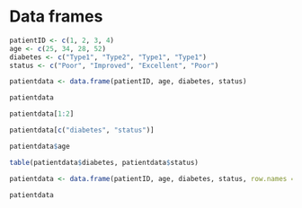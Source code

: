 # Data frames

```{r}

patientID <- c(1, 2, 3, 4)
age <- c(25, 34, 28, 52)
diabetes <- c("Type1", "Type2", "Type1", "Type1")
status <- c("Poor", "Improved", "Excellent", "Poor")

patientdata <- data.frame(patientID, age, diabetes, status)

patientdata
```

```{r}

patientdata[1:2]
```

```{r}

patientdata[c("diabetes", "status")]
```

```{r}

patientdata$age
```

```{r}

table(patientdata$diabetes, patientdata$status)
```

```{r}

patientdata <- data.frame(patientID, age, diabetes, status, row.names = patientID)

patientdata
```
